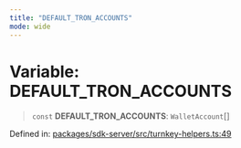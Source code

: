 ```yaml
---
title: "DEFAULT_TRON_ACCOUNTS"
mode: wide
---
```

  
# Variable: DEFAULT\_TRON\_ACCOUNTS

> `const` **DEFAULT\_TRON\_ACCOUNTS**: `WalletAccount`[]

Defined in: [packages/sdk-server/src/turnkey-helpers.ts:49](https://github.com/tkhq/sdk/blob/94193410cf3571aa019a0b9408107eeb43e39e16/packages/sdk-server/src/turnkey-helpers.ts#L49)
